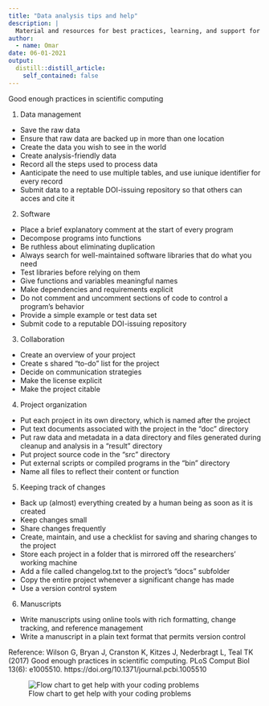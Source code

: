 ```yaml
---
title: "Data analysis tips and help"
description: |
  Material and resources for best practices, learning, and support for doing data analysis.
author:
  - name: Omar
date: 06-01-2021
output:
  distill::distill_article:
    self_contained: false
---
```

Good enough practices in scientific computing

1.	Data management
  - Save the raw data
  - Ensure that raw data are backed up in more than one location
  - Create the data you wish to see in the world
  - Create analysis-friendly data
  - Record all the steps used to process data
  - Aanticipate the need to use multiple tables, and use iunique identifier for every record
  -	Submit data to a reptable DOI-issuing repository so that others can acces and cite it

2.	Software
  - Place a brief explanatory comment at the start of every program
  - Decompose programs into functions
  - Be ruthless about eliminating duplication
  - Always search for well-maintained software libraries that do what you need
  - Test libraries before relying on them
  - Give functions and variables meaningful names
  - Make dependencies and requirements explicit
  - Do not comment and uncomment sections of code to control a program's behavior
  - Provide a simple example or test data set
  - Submit code to a reputable DOI-issuing repository

3.	Collaboration
  - Create an overview of your project
  - Create s shared "to-do" list for the project
  - Decide on communication strategies
  - Make the license explicit
  - Make the project citable

4.	Project organization
  - Put each project in its own directory, which is named after the project
  - Put text documents associated with the project in the "doc" directory
  - Put raw data and metadata in a data directory and files generated during cleanup and analysis in a "result" directory
  - Put project source code in the "src" directory
  - Put external scripts or compiled programs in the "bin" directory
  - Name all files to reflect their content or function

5.	Keeping track of changes
  - Back up (almost) everything created by a human being as soon as it is created
  - Keep changes small
  - Share changes frequently
  - Create, maintain, and use a checklist for saving and sharing changes to the project
  - Store each project in a folder that is mirrored off the researchers' working machine
  - Add a file called changelog.txt to the project's "docs" subfolder
  - Copy the entire project whenever a significant change has made
  - Use a version control system

6.	Manuscripts
  - Write manuscripts using online tools with rich formatting, change tracking, and reference management
  - Write a manuscript in a plain text format that permits version control

Reference:
Wilson G, Bryan J, Cranston K, Kitzes J, Nederbragt L, Teal TK (2017) Good enough practices in scientific computing. PLoS Comput Biol 13(6): e1005510. https://doi.org/10.1371/journal.pcbi.1005510


![Flow chart to get help with your coding problems](Flowchart_where_to_get_help.jpeg)

